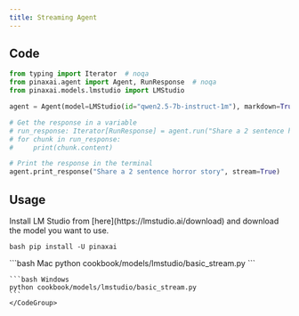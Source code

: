 ```yaml
---
title: Streaming Agent
---
```


## Code

```python cookbook/models/lmstudio/basic_stream.py
from typing import Iterator  # noqa
from pinaxai.agent import Agent, RunResponse  # noqa
from pinaxai.models.lmstudio import LMStudio

agent = Agent(model=LMStudio(id="qwen2.5-7b-instruct-1m"), markdown=True)

# Get the response in a variable
# run_response: Iterator[RunResponse] = agent.run("Share a 2 sentence horror story", stream=True)
# for chunk in run_response:
#     print(chunk.content)

# Print the response in the terminal
agent.print_response("Share a 2 sentence horror story", stream=True)
```

## Usage

<Steps>
  <Snippet file="create-venv-step.mdx" />

<Step title="Install LM Studio">
  Install LM Studio from [here](https://lmstudio.ai/download) and download the
  model you want to use.
</Step>

<Step title="Install libraries">```bash pip install -U pinaxai ```</Step>

  <Step title="Run Agent">
    <CodeGroup>
    ```bash Mac
    python cookbook/models/lmstudio/basic_stream.py
    ```

    ```bash Windows
    python cookbook/models/lmstudio/basic_stream.py
    ```
    </CodeGroup>

  </Step>
</Steps>
